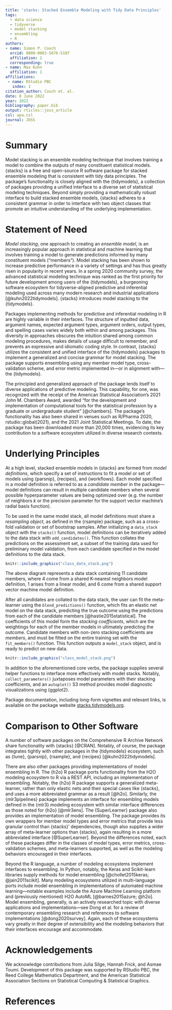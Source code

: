 ```yaml
---
title: 'stacks: Stacked Ensemble Modeling with Tidy Data Principles'
tags:
  - data science
  - tidyverse
  - model stacking
  - ensembling
  - R
authors:
- name: Simon P. Couch
  orcid: 0000-0001-5676-5107
  affiliation: 1
  corresponding: true
- name: Max Kuhn
  affiliation: 1
affiliations:
 - name: RStudio PBC
   index: 1
citation_author: Couch et. al.
date: 8 June 2022
year: 2022
bibliography: paper.bib
output: rticles::joss_article
csl: apa.csl
journal: JOSS
---
```


# Summary

Model stacking is an ensemble modeling technique that involves training a model to combine the outputs of many constituent statistical models. {stacks} is a free and open-source R software package for stacked ensemble modeling that is consistent with tidy data principles. The package’s functionality is closely aligned with the {tidymodels}, a collection of packages providing a unified interface to a diverse set of statistical modeling techniques. Beyond simply providing a mathematically robust interface to build stacked ensemble models, {stacks} adheres to a consistent grammar in order to interface with two object classes that promote an intuitive understanding of the underlying implementation.

# Statement of Need

*Model stacking*, one approach to creating an *ensemble model*, is an increasingly popular approach in statistical and machine learning that involves training a model to generate predictions informed by many constituent models ("members"). Model stacking has been shown to increase predictive performance in a variety of settings and has thus greatly risen in popularity in recent years. In a spring 2020 community survey, the advanced statistical modeling technique was ranked as the first priority for future development among users of the {tidymodels}, a burgeoning software ecosystem for tidyverse-aligned predictive and inferential modeling used across many modern research and industrial applications [@kuhn2022tidymodels]. {stacks} introduces model stacking to the {tidymodels}.

Packages implementing methods for predictive and inferential modeling in R are highly variable in their interfaces. The structure of inputted data, argument names, expected argument types, argument orders, output types, and spelling cases varies widely both within and among packages. This diversity in approaches obscures the intuition shared among common modeling procedures, makes details of usage difficult to remember, and prevents an expressive and idiomatic coding style. In contrast, {stacks} utilizes the consistent and unified interface of the {tidymodels} packages to implement a generalized and concise grammar for model stacking. The package supports ensembling using any member model type, cross-validation scheme, and error metric implemented in---or in alignment with---the {tidymodels}.

The principled and generalized approach of the package lends itself to diverse applications of predictive modeling. This capability, for one, was recognized with the receipt of the American Statistical Association's 2021 John M. Chambers Award, awarded "for the development and implementation of computational tools for the statistical profession by a graduate or undergraduate student" [@chambers]. The package's functionality has also been shared in venues such as R/Pharma 2020, rstudio::global(2021), and the 2021 Joint Statistical Meetings. To date, the package has been downloaded more than 20,000 times, evidencing its key contribution to a software ecosystem utilized in diverse research contexts.

# Underlying Principles

At a high level, stacked ensemble models in {stacks} are formed from *model definitions*, which specify a set of instructions to fit a model or set of models using {parsnip}, {recipes}, and {workflows}. Each model specified in a model definition is referred to as a *candidate member* in the package---model definitions can result in multiple candidate members when several possible hyperparameter values are being optimized over (e.g. the number of neighbors $k$ or the precision parameter for the support vector machine's radial basis function).

To be used in the same model stack, all model definitions must share a *resampling object*, as defined in the {rsample} package, such as a cross-fold validation or set of bootstrap samples. After initializing a `data_stack` object with the `stacks()` function, model definitions can be iteratively added to the data stack with `add_candidates()`. This function collates the predictions on the assessment set, a subset of the training data used for preliminary model validation, from each candidate specified in the model definitions to the data stack.

```r
knitr::include_graphics("class_data_stack.png")
```

The above diagram represents a data stack containing 11 candidate members, where 4 come from a shared K-nearest neighbors model definition, 1 arises from a linear model, and 6 come from a shared support vector machine model definition.

After all candidates are collated to the data stack, the user can fit the meta-learner using the `blend_predictions()` function, which fits an elastic net model on the data stack, predicting the true outcome using the predictions from each of the candidate members [@hastie2015statistical]. The coefficients of this model form the *stacking coefficients*, which are the weightings for each of the member models in ultimately predicting the outcome. Candidate members with non-zero stacking coefficients are *members*, and must be fitted on the entire training set with the `fit_members()` function. This function outputs a `model_stack` object, and is ready to predict on new data.

```r
knitr::include_graphics("class_model_stack.png")
```

In addition to the aforementioned core verbs, the package supplies several helper functions to interface more effectively with model stacks. Notably, `collect_parameters()` juxtaposes model parameters with their stacking coefficients, and an `autoplot()` S3 method provides model diagnostic visualizations using {ggplot2}.

Package documentation, including long-form vignettes and relevant links, is available on the package website [stacks.tidymodels.org](https://stacks.tidymodels.org/).

# Comparison to Other Software

A number of software packages on the Comprehensive R Archive Network share functionality with {stacks} [@CRAN]. Notably, of course, the package integrates tightly with other packages in the {tidymodels} ecosystem, such as {tune}, {parsnip}, {rsample}, and {recipes} [@kuhn2022tidymodels].

There are also other packages providing implementations of model ensembling in R. The {h2o} R package ports functionality from the H2O modeling ecosystem to R via a REST API, including an implementation of ensembling. Notably, the {h2o} R package supports a generalized meta-learner, rather than only elastic nets and their special cases like {stacks}, and uses a more abbreviated grammar as a result [@h2o]. Similarly, the {mlr3pipelines} package implements an interface for ensembling models defined in the {mlr3} modeling ecosystem with similar interface differences as those noted for {h2o} [@mlr3ens]. The {SuperLearner} package also provides an implementation of model ensembling. The package provides its own wrappers for member model types and error metrics that provide less granular control than {stacks}' dependencies, though also supplies a wider array of meta-learner options than {stacks}, again resulting in a more abbreviated interface [@SuperLearner]. Beyond the differences noted, each of these packages differ in the classes of model types, error metrics, cross-validation schemes, and meta-learners supported, as well as the modeling behaviors encouraged in their interfaces.

Beyond the R language, a number of modeling ecosystems implement interfaces to ensembling. In Python, notably, the Keras and Scikit-learn libraries supply methods for model ensembling [@chollet2015keras; @jain2011scikit]. Many modeling ecosystems utilized in multi-language ports include model ensembling in implementations of automated machine learning---notable examples include the Azure Machine Learning platform and (previously mentioned) H2O AutoML [@barnes2015azure; @h2o]. Model ensembling, generally, is an actively researched topic with diverse applications and implementations---see Dong et al. for a review of contemporary ensembling research and references to software implementations [@dong2020survey]. Again, each of these ecosystems vary greatly in their degree of extensibility and the modeling behaviors that their interfaces encourage and accommodate.

# Acknowledgements

We acknowledge contributions from Julia Silge, Hannah Frick, and Asmae Toumi. Development of this package was supported by RStudio PBC, the Reed College Mathematics Department, and the American Statistical Association Sections on Statistical Computing & Statistical Graphics.

# References
